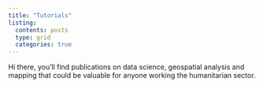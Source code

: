 ```yaml
---
title: "Tutorials"
listing:
  contents: posts
  type: grid
  categories: true
---
```


Hi there, you'll find publications on data science, geospatial analysis and mapping that could be valuable for anyone working the humanitarian sector.

